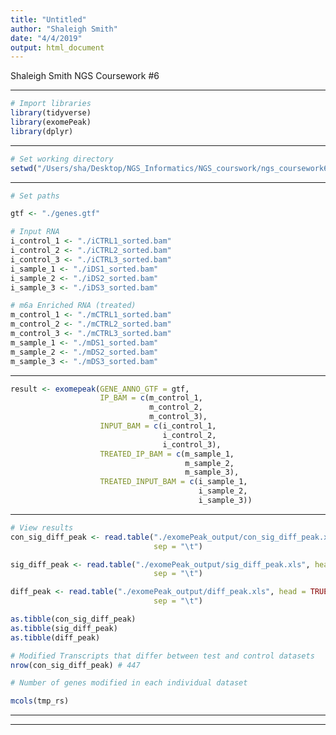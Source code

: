 ```yaml
---
title: "Untitled"
author: "Shaleigh Smith"
date: "4/4/2019"
output: html_document
---
```


Shaleigh Smith
NGS Coursework #6

---

```r

# Import libraries
library(tidyverse)
library(exomePeak)
library(dplyr)

```


---

```r

# Set working directory
setwd("/Users/sha/Desktop/NGS_Informatics/NGS_courswork/ngs_coursework6_shaleigh_smith")

```



---

```r

# Set paths 

gtf <- "./genes.gtf"

# Input RNA
i_control_1 <- "./iCTRL1_sorted.bam"
i_control_2 <- "./iCTRL2_sorted.bam"
i_control_3 <- "./iCTRL3_sorted.bam"
i_sample_1 <- "./iDS1_sorted.bam"
i_sample_2 <- "./iDS2_sorted.bam"
i_sample_3 <- "./iDS3_sorted.bam"

# m6a Enriched RNA (treated)
m_control_1 <- "./mCTRL1_sorted.bam"
m_control_2 <- "./mCTRL2_sorted.bam"
m_control_3 <- "./mCTRL3_sorted.bam"
m_sample_1 <- "./mDS1_sorted.bam"
m_sample_2 <- "./mDS2_sorted.bam"
m_sample_3 <- "./mDS3_sorted.bam"

```



---

```r

result <- exomepeak(GENE_ANNO_GTF = gtf,
                    IP_BAM = c(m_control_1, 
                               m_control_2, 
                               m_control_3),
                    INPUT_BAM = c(i_control_1, 
                                  i_control_2, 
                                  i_control_3),
                    TREATED_IP_BAM = c(m_sample_1, 
                                       m_sample_2, 
                                       m_sample_3),
                    TREATED_INPUT_BAM = c(i_sample_1, 
                                          i_sample_2, 
                                          i_sample_3))

```



---

```r

# View results
con_sig_diff_peak <- read.table("./exomePeak_output/con_sig_diff_peak.xls", head = TRUE,
                                sep = "\t")

sig_diff_peak <- read.table("./exomePeak_output/sig_diff_peak.xls", head = TRUE,
                                sep = "\t")

diff_peak <- read.table("./exomePeak_output/diff_peak.xls", head = TRUE,
                                sep = "\t")

as.tibble(con_sig_diff_peak)
as.tibble(sig_diff_peak)
as.tibble(diff_peak)

```

```r

# Modified Transcripts that differ between test and control datasets
nrow(con_sig_diff_peak) # 447

# Number of genes modified in each individual dataset

mcols(tmp_rs)

```



---


---
